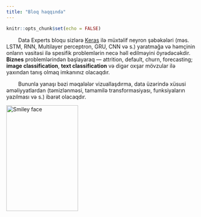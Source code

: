 ```yaml
---
title: "Bloq haqqında"
---
```


```r
knitr::opts_chunk$set(echo = FALSE)
```

&nbsp; &nbsp; &nbsp; &nbsp; Data Experts bloqu sizlərə [Keras](https://keras.rstudio.com/) ilə müxtəlif neyron şəbəkələri (məs. LSTM, RNN, Multilayer perceptron, GRU, CNN və s.) yaratmağa və həmçinin onların vasitəsi ilə spesifik problemlərin necə həll edilməyini öyrədəcəkdir. __Biznes__ problemlərindən başlayaraq — attrition, default, churn, forecasting; __image classification__, __text classification__ və digər oxşar mövzular ilə yaxından tanış olmaq imkanınız olacaqdır.


&nbsp; &nbsp; &nbsp; &nbsp; Bununla yanaşı bəzi məqalələr vizuallaşdırma, data üzərində xüsusi əməliyyatlardan (təmizlənməsi, tamamilə transformasiyası, funksiyaların yazılması və s.) ibarət olacaqdır.

<img src="keras.png" alt="Smiley face" height="280" width="190">

